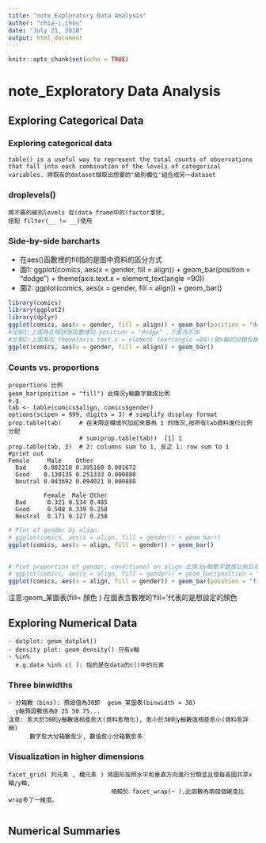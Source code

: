 ```yaml
---
title: "note_Exploratory Data Analysis"
author: "chia-i,chou"
date: "July 21, 2018"
output: html_document
---
```


```r
knitr::opts_chunk$set(echo = TRUE)
```

# note_Exploratory Data Analysis

## Exploring Categorical Data

### Exploring categorical data
```
table() is a useful way to represent the total counts of observations that fall into each combination of the levels of categorical variables. 將既有的dataset擷取出想要的'級別欄位'組合成另一dataset
```

### droplevels()
```
將不要的級別levels 從(data frame中的)factor拿除, 
搭配 filter(__ != __)使用
```

### Side-by-side barcharts
- 在aes()函數裡的fill指的是圖中資料的區分方式
- 圖1: ggplot(comics, aes(x = gender, fill = align)) + geom_bar(position = "dodge") + theme(axis.text.x = element_text(angle =90))
- 圖2: ggplot(comics, aes(x = gender, fill = align)) + geom_bar()
```r
library(comics)
library(ggplot2)
library(dplyr)
ggplot(comics, aes(x = gender, fill = align)) + geom_bar(position = "dodge") + theme(axis.text.x = element_text(angle =90))
#比較1:上圖為在條狀圖函數裡加 position = "dodge" ,下圖為不加 
#比較2:上圖為加 theme(axis.text.x = element_text(angle =90))使x軸的分類名稱為90度順時針轉,不加的預設值如下圖
ggplot(comics, aes(x = gender, fill = align)) + geom_bar()
```

### Counts vs. proportions
```
proportions 比例
geom_bar(position = "fill") 此情況y軸數字變成比例
e.g.
tab <- table(comics$align, comics$gender)
options(scipen = 999, digits = 3) # simplify display format
prop.table(tab)     # 在未限定欄或列加起來要為 1 的情況,按所有tab資料進行比例分配
                    # sum(prop.table(tab))  [1] 1
prop.table(tab, 2)  # 2: columns sum to 1, 反之 1: row sum to 1
#print out
Female     Male    Other
  Bad     0.082210 0.395160 0.001672
  Good    0.130135 0.251333 0.000888
  Neutral 0.043692 0.094021 0.000888
         
          Female  Male Other
  Bad      0.321 0.534 0.485
  Good     0.508 0.339 0.258
  Neutral  0.171 0.127 0.258
```
```r
# Plot of gender by align
# ggplot(comics, aes(x = align, fill = gender)) + geom_bar()
ggplot(comics, aes(x = align, fill = gender)) + geom_bar()

  
# Plot proportion of gender, conditional on align 此情況y軸數字變成比例且每一條齊平
# ggplot(comics, aes(x = align, fill = gender)) + geom_bar(position = "fill") + ylab("proportion")
ggplot(comics, aes(x = align, fill = gender)) + geom_bar(position = "fill") + ylab("proportion")
```
注意:geom_某圖表(fill= 顏色 )  在圖表含數裡的'fill='代表的是想設定的顏色


## Exploring Numerical Data
```
- dotplot: geom_dotplot()
- density plot: geom_density() 只有x軸
- %in%
  e.g.data %in% c( ): 指的是在data的c()中的元素
```

### Three binwidths
```
- 分箱數（bins): 預設值為30即  geom_某圖表(binwidth = 30) 
  y軸預設數值為0 25 50 75...
注意: 愈大於30則y軸數值相差愈大(資料愈簡化), 愈小於30則y軸數值相差愈小(資料愈詳細)
      數字愈大分箱數愈少, 數值愈小分箱數愈多
```

### Visualization in higher dimensions
```
facet_grid( 列元素 , 欄元素 ) 將圖形按照水平和垂直方向進行分類並且使每張圖共享x軸/y軸,
                             相較於 facet_wrap(~ ),此函數為兩個個維度比wrap多了一維度。
                               
```
## Numerical Summaries


